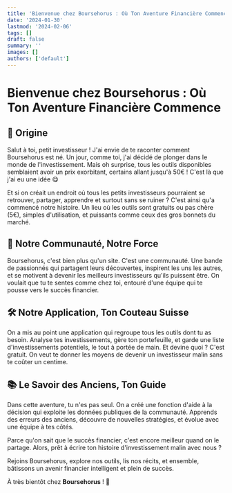 ```yaml
---
title: 'Bienvenue chez Boursehorus : Où Ton Aventure Financière Commence'
date: '2024-01-30'
lastmod: '2024-02-06'
tags: []
draft: false
summary: ''
images: []
authors: ['default']
---
```


# Bienvenue chez Boursehorus : Où Ton Aventure Financière Commence

## 🌟 Origine

Salut à toi, petit investisseur !
J'ai envie de te raconter comment Boursehorus est né.
Un jour, comme toi, j'ai décidé de plonger dans le monde de l'investissement.
Mais oh surprise, tous les outils disponibles semblaient avoir un prix exorbitant, certains allant jusqu'à 50€ ! C'est là que j'ai eu une idée 😋

Et si on créait un endroit où tous les petits investisseurs pourraient se retrouver, partager, apprendre et surtout sans se ruiner ?
C'est ainsi qu'a commencé notre histoire.
Un lieu où les outils sont gratuits ou pas chère (5€), simples d'utilisation, et puissants comme ceux des gros bonnets du marché.

## 💪 Notre Communauté, Notre Force

Boursehorus, c'est bien plus qu'un site.
C'est une communauté. Une bande de passionnés qui partagent leurs découvertes,
inspirent les uns les autres, et se motivent à devenir les meilleurs investisseurs qu'ils puissent être.
On voulait que tu te sentes comme chez toi, entouré d'une équipe qui te pousse vers le succès financier.

## 🛠️ Notre Application, Ton Couteau Suisse

On a mis au point une application qui regroupe tous les outils dont tu as besoin.
Analyse tes investissements, gère ton portefeuille, et garde une liste d'investissements potentiels, le tout à portée de main.
Et devine quoi ? C'est gratuit. On veut te donner les moyens de devenir un investisseur malin sans te coûter un centime.

## 📚 Le Savoir des Anciens, Ton Guide

Dans cette aventure, tu n'es pas seul.
On a créé une fonction d'aide à la décision qui exploite les données publiques de la communauté.
Apprends des erreurs des anciens, découvre de nouvelles stratégies, et évolue avec une équipe à tes côtés.

Parce qu'on sait que le succès financier, c'est encore meilleur quand on le partage.
Alors, prêt à écrire ton histoire d'investissement malin avec nous ?

Rejoins Boursehorus, explore nos outils, lis nos récits, et ensemble, bâtissons un avenir financier intelligent et plein de succès.

À très bientôt chez **Boursehorus** ! 🚀
